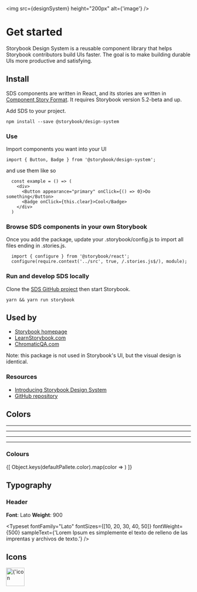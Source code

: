 

<Meta title="Intro" />

<img src={designSystem} height="200px" alt={'image'} />

# Get started

Storybook Design System is a reusable component library that helps Storybook contributors build UIs faster. The goal is to make building durable UIs more productive and satisfying.

## Install

SDS components are written in React, and its stories are written in [Component Story Format](https://medium.com/storybookjs/component-story-format-66f4c32366df). It requires Storybook version 5.2-beta and up.

Add SDS to your project.

`npm install --save @storybook/design-system`

### **Use**

Import components you want into your UI

`import { Button, Badge } from '@storybook/design-system';`

and use them like so

```
  const example = () => (
    <div>
      <Button appearance="primary" onClick={() => 0}>Do something</Button>
      <Badge onClick={this.clear}>Cool</Badge>
    </div>
  )
```

### **Browse SDS components in your own Storybook**

Once you add the package, update your .storybook/config.js to import all files ending in .stories.js.

```
  import { configure } from '@storybook/react';
  configure(require.context('../src', true, /.stories.js$/), module);
```

### **Run and develop SDS locally**

Clone the [SDS GitHub project](https://github.com/storybookjs/design-system) then start Storybook.

`yarn && yarn run storybook`

## Used by

- [Storybook homepage](https://storybook.js.org/)
- [LearnStorybook.com](https://www.learnstorybook.com/)
- [ChromaticQA.com](https://www.chromaticqa.com/)

Note: this package is not used in Storybook's UI, but the visual design is identical.

### **Resources**

- [Introducing Storybook Design System](https://medium.com/storybookjs/introducing-storybook-design-system-23fd9b1ac3c0)
- [GitHub repository](https://github.com/storybookjs/design-system)

## Colors

<ColorPalette>
  <ColorItem
    title="PRIMARY"
    subtitle="theme.color.primary[100-900]"
    colors={{
      100: defaultPallete.primary[100],
      200: defaultPallete.primary[200],
      300: defaultPallete.primary[300],
      400: defaultPallete.primary[400],
      500: defaultPallete.primary[500],
      600: defaultPallete.primary[600],
      700: defaultPallete.primary[700],
      800: defaultPallete.primary[800],
      900: defaultPallete.primary[900],
    }}
  />
  <ColorItem
    title="PRIMARY TRANSPARENT"
    subtitle="theme.color.primary.transparent[100-600]"
    colors={{
      100: defaultPallete.primary.transparent[100],
      200: defaultPallete.primary.transparent[200],
      300: defaultPallete.primary.transparent[300],
      400: defaultPallete.primary.transparent[400],
      500: defaultPallete.primary.transparent[500],
      600: defaultPallete.primary.transparent[600]
    }}
  />
</ColorPalette>

<hr/>

<ColorPalette>
  <ColorItem
    title="SUCCESS"
    subtitle="theme.color.success[100-900]"
    colors={{
      100: defaultPallete.success[100],
      200: defaultPallete.success[200],
      300: defaultPallete.success[300],
      400: defaultPallete.success[400],
      500: defaultPallete.success[500],
      600: defaultPallete.success[600],
      700: defaultPallete.success[700],
      800: defaultPallete.success[800],
      900: defaultPallete.success[900],
    }}
  />
  <ColorItem
    title="SUCCESS TRANSPARENT"
    subtitle="theme.color.success.transparent[100-600]"
    colors={{
      100: defaultPallete.success.transparent[100],
      200: defaultPallete.success.transparent[200],
      300: defaultPallete.success.transparent[300],
      400: defaultPallete.success.transparent[400],
      500: defaultPallete.success.transparent[500],
      600: defaultPallete.success.transparent[600]
    }}
  />
</ColorPalette>

<hr/>

<ColorPalette>
  <ColorItem
    title="INFO"
    subtitle="theme.color.info[100-900]"
    colors={{
      100: defaultPallete.info[100],
      200: defaultPallete.info[200],
      300: defaultPallete.info[300],
      400: defaultPallete.info[400],
      500: defaultPallete.info[500],
      600: defaultPallete.info[600],
      700: defaultPallete.info[700],
      800: defaultPallete.info[800],
      900: defaultPallete.info[900],
    }}
  />
  <ColorItem
    title="INFO TRANSPARENT"
    subtitle="theme.color.info.transparent[100-600]"
    colors={{
      100: defaultPallete.info.transparent[100],
      200: defaultPallete.info.transparent[200],
      300: defaultPallete.info.transparent[300],
      400: defaultPallete.info.transparent[400],
      500: defaultPallete.info.transparent[500],
      600: defaultPallete.info.transparent[600]
    }}
  />
</ColorPalette>

<hr/>

<ColorPalette>
  <ColorItem
    title="WARNING"
    subtitle="theme.color.warning[100-900]"
    colors={{
      100: defaultPallete.warning[100],
      200: defaultPallete.warning[200],
      300: defaultPallete.warning[300],
      400: defaultPallete.warning[400],
      500: defaultPallete.warning[500],
      600: defaultPallete.warning[600],
      700: defaultPallete.warning[700],
      800: defaultPallete.warning[800],
      900: defaultPallete.warning[900],
    }}
  />
  <ColorItem
    title="WARNING TRANSPARENT"
    subtitle="theme.color.warning.transparent[100-600]"
    colors={{
      100: defaultPallete.warning.transparent[100],
      200: defaultPallete.warning.transparent[200],
      300: defaultPallete.warning.transparent[300],
      400: defaultPallete.warning.transparent[400],
      500: defaultPallete.warning.transparent[500],
      600: defaultPallete.warning.transparent[600]
    }}
  />
</ColorPalette>

<hr/>

<ColorPalette>
  <ColorItem
    title="DANGER"
    subtitle="theme.color.danger[100-900]"
    colors={{
      100: defaultPallete.danger[100],
      200: defaultPallete.danger[200],
      300: defaultPallete.danger[300],
      400: defaultPallete.danger[400],
      500: defaultPallete.danger[500],
      600: defaultPallete.danger[600],
      700: defaultPallete.danger[700],
      800: defaultPallete.danger[800],
      900: defaultPallete.danger[900],
    }}
  />
  <ColorItem
    title="DANGER TRANSPARENT"
    subtitle="theme.color.danger.transparent[100-600]"
    colors={{
      100: defaultPallete.danger.transparent[100],
      200: defaultPallete.danger.transparent[200],
      300: defaultPallete.danger.transparent[300],
      400: defaultPallete.danger.transparent[400],
      500: defaultPallete.danger.transparent[500],
      600: defaultPallete.danger.transparent[600]
    }}
  />
</ColorPalette>

### Colours

<ColorPalette>
  {[
    Object.keys(defaultPallete.color).map(color => <ColorItem
      title={`${color.toUpperCase()}`}
      subtitle={`theme.color.${color}`}
      colors={[defaultPallete.color[color]]}
    />)
  ]}
</ColorPalette>

## Typography

### Header

**Font**: Lato
**Weight**: 900

<Typeset
  fontFamily="Lato"
  fontSizes={[10, 20, 30, 40, 50]}
  fontWeight={500}
  sampleText={'Lorem Ipsum es simplemente el texto de relleno de las imprentas y archivos de texto.'}
/>

## Icons

<IconGallery>
  <IconItem name={"Test"}>
    <img src={designSystem} height="50px" alt={'icon test'} />
  </IconItem>
</IconGallery>
